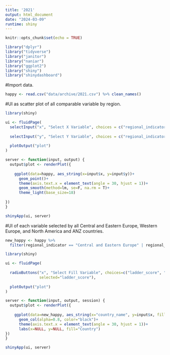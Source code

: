 ```yaml
---
title: '2021'
output: html_document
date: "2024-03-09"
runtime: shiny
---
```


```r
knitr::opts_chunk$set(echo = TRUE)
```

```r
library("dplyr")
library("tidyverse")
library("janitor")
library("naniar")
library("ggplot2")
library("shiny")
library("shinydashboard")
```

#Import data.   
```r
happy <- read.csv("data/archive/2021.csv") %>% clean_names()
```

#UI as scatter plot of all comparable variable by region.  
```r
library(shiny)

ui <- fluidPage(
  selectInput("x", "Select X Variable", choices = c("regional_indicator", "ladder_score", "logged_gdp_per_capita", "social_support", "healthy_life_expectancy", "freedom_to_make_life_choices"), selected = "ladder_score"),
  
  selectInput("y", "Select Y Variable", choices = c("regional_indicator", "ladder_score", "logged_gdp_per_capita", "social_support", "healthy_life_expectancy", "freedom_to_make_life_choices"), selected = "ladder_score"),
  
  plotOutput("plot")
)

server <- function(input, output) {
  output$plot <- renderPlot({
    
    ggplot(data=happy, aes_string(x=input$x, y=input$y))+
      geom_point()+
      theme(axis.text.x = element_text(angle = 30, hjust = 1))+
      geom_smooth(method=lm, se=F, na.rm = T)+
      theme_light(base_size=18)
  
})
}

shinyApp(ui, server)
```

#UI of each variable selected by all Central and Eastern Europe, Western Europe, and North America and ANZ countries.   
```r
new_happy <- happy %>% 
  filter(regional_indicator == "Central and Eastern Europe" | regional_indicator=="Western Europe" | regional_indicator=="North America and ANZ")
```

```r
library(shiny)

ui <- fluidPage(
  
  radioButtons("x", "Select Fill Variable", choices=c("ladder_score", "logged_gdp_per_capita", "social_support", "healthy_life_expectancy", "freedom_to_make_life_choices"),
               selected="ladder_score"),
  
  plotOutput("plot")
)

server <- function(input, output, session) {
  output$plot <- renderPlot({
    
    ggplot(data=new_happy, aes_string(x="country_name", y=input$x, fill="regional_indicator"))+
      geom_col(alpha=0.8, color="black")+
      theme(axis.text.x = element_text(angle = 30, hjust = 1))+
      labs(x=NULL, y=NULL, fill="Country")
})
}

shinyApp(ui, server)
```




